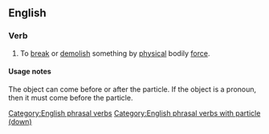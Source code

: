 {{also|kickdown}}
==English==

===Verb===
{{en-verb|*}}

# To [[break]] or [[demolish]] something by [[physical]] bodily [[force]].
#: {{ux|en|The elderly woman was rescued off the floor after a young paramedic managed to '''kick''' her door '''down'''.}}

====Usage notes====
The object can come before or after the particle. If the object is a pronoun, then it must come before the particle.

[[Category:English phrasal verbs]]
[[Category:English phrasal verbs with particle (down)]]